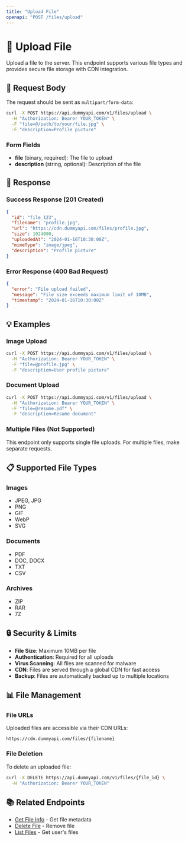 ```yaml
---
title: "Upload File"
openapi: "POST /files/upload"
---
```


# 📁 Upload File

Upload a file to the server. This endpoint supports various file types and provides secure file storage with CDN integration.

## 📝 Request Body

The request should be sent as `multipart/form-data`:

```bash
curl -X POST https://api.dummyapi.com/v1/files/upload \
  -H "Authorization: Bearer YOUR_TOKEN" \
  -F "file=@/path/to/your/file.jpg" \
  -F "description=Profile picture"
```

### Form Fields

- **file** (binary, required): The file to upload
- **description** (string, optional): Description of the file

## 🔄 Response

### Success Response (201 Created)

```json
{
  "id": "file_123",
  "filename": "profile.jpg",
  "url": "https://cdn.dummyapi.com/files/profile.jpg",
  "size": 1024000,
  "uploadedAt": "2024-01-16T10:30:00Z",
  "mimeType": "image/jpeg",
  "description": "Profile picture"
}
```

### Error Response (400 Bad Request)

```json
{
  "error": "File upload failed",
  "message": "File size exceeds maximum limit of 10MB",
  "timestamp": "2024-01-16T10:30:00Z"
}
```

## 💡 Examples

### Image Upload

```bash
curl -X POST https://api.dummyapi.com/v1/files/upload \
  -H "Authorization: Bearer YOUR_TOKEN" \
  -F "file=@profile.jpg" \
  -F "description=User profile picture"
```

### Document Upload

```bash
curl -X POST https://api.dummyapi.com/v1/files/upload \
  -H "Authorization: Bearer YOUR_TOKEN" \
  -F "file=@resume.pdf" \
  -F "description=Resume document"
```

### Multiple Files (Not Supported)

This endpoint only supports single file uploads. For multiple files, make separate requests.

## 📋 Supported File Types

### Images

- JPEG, JPG
- PNG
- GIF
- WebP
- SVG

### Documents

- PDF
- DOC, DOCX
- TXT
- CSV

### Archives

- ZIP
- RAR
- 7Z

## 🔒 Security & Limits

- **File Size**: Maximum 10MB per file
- **Authentication**: Required for all uploads
- **Virus Scanning**: All files are scanned for malware
- **CDN**: Files are served through a global CDN for fast access
- **Backup**: Files are automatically backed up to multiple locations

## 📊 File Management

### File URLs

Uploaded files are accessible via their CDN URLs:

```
https://cdn.dummyapi.com/files/{filename}
```

### File Deletion

To delete an uploaded file:

```bash
curl -X DELETE https://api.dummyapi.com/v1/files/{file_id} \
  -H "Authorization: Bearer YOUR_TOKEN"
```

## 📚 Related Endpoints

- [Get File Info](/api-reference/endpoint/get-file) - Get file metadata
- [Delete File](/api-reference/endpoint/delete-file) - Remove file
- [List Files](/api-reference/endpoint/list-files) - Get user's files
